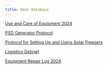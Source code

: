 ```yaml
---
title: Gear Database
---
```


[Use and Care of Equipment 2024](https://docs.google.com/document/d/10vwo5NnerFIYuidLERN374uBXeH_WMkP_MwkC_yRMwI/edit?usp=sharing)

[PSD Generator Protocol](https://docs.google.com/document/d/1GYtTmnWQ9ThCNy880yv8ZuFGJgudDykZ/edit?usp=sharing&ouid=111160936144270501572&rtpof=true&sd=true)

[Protocol for Setting Up and Using Solar Freezers](https://docs.google.com/document/d/1f14ZM1hRWA6GIH65vKVVS9IFApp1lWG1hRDWZrWP5o0/edit?usp=sharing)

[Logistics Debrief](https://docs.google.com/document/d/1JofZnl1FNJzAnC5jKPLD2zC69IPZ-s-KFV1AH0aZIBM/edit?usp=sharing)

[Equipment Repair Log 2024](https://docs.google.com/spreadsheets/d/1YiSssKkEPUC4-KH-6B_-6y3mYHla48N8FlnhguIefT0/edit?usp=sharing)

